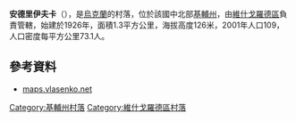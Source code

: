 {{coord|50|54|33|N|30|13|24|E|scale:30000|display=title}}

'''安德里伊夫卡'''（{{lang-uk|Андріївка}}），是[[烏克蘭|烏克蘭]]的村落，位於該國中北部[[基輔州|基輔州]]，由[[維什戈羅德區|維什戈羅德區]]負責管轄，始建於1926年，面積1.3平方公里，海拔高度126米，2001年人口109，人口密度每平方公里73.1人。

==參考資料==
*[http://maps.vlasenko.net/?y=50.90910&x=30.22356 maps.vlasenko.net] {{Wayback|url=http://maps.vlasenko.net/?y=50.90910&x=30.22356 |date=20160305042444 }}{{ref-ru}}

{{DEFAULTSORT:Андріївка}}
[[Category:基輔州村落|Category:基輔州村落]]
[[Category:維什戈羅德區村落|Category:維什戈羅德區村落]]


{{Kiev-geo-stub}}
